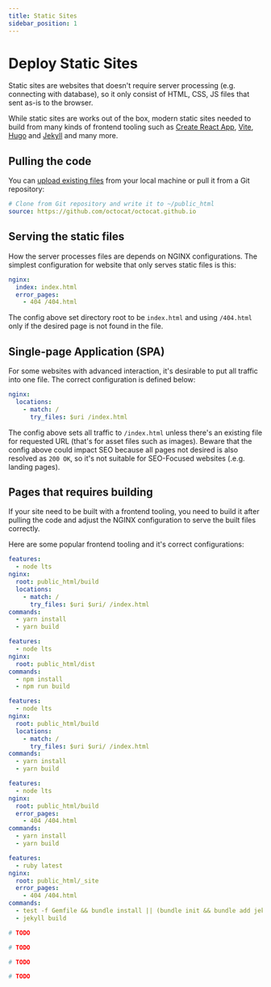 ```yaml
---
title: Static Sites
sidebar_position: 1
---
```



# Deploy Static Sites

Static sites are websites that doesn't require server processing (e.g. connecting with database), so it only consist of HTML, CSS, JS files that sent as-is to the browser.

While static sites are works out of the box, modern static sites needed to build from many kinds of frontend tooling such as [Create React App](https://create-react-app.dev/), [Vite](https://vitejs.dev/), [Hugo](https://gohugo.io/) and [Jekyll](https://jekyllrb.com/) and many more.

## Pulling the code

You can [upload existing files](../features/editor.mdx) from your local machine or pull it from a Git repository:

```yaml
# Clone from Git repository and write it to ~/public_html
source: https://github.com/octocat/octocat.github.io
```

## Serving the static files

How the server processes files are depends on NGINX configurations. The simplest configuration for website that only serves static files is this:

```yaml title="https://github.com/domcloud/recipes/blob/master/html.yml"
nginx:
  index: index.html
  error_pages:
    - 404 /404.html
```

The config above set directory root to be `index.html` and using `/404.html` only if the desired page is not found in the file.

## Single-page Application (SPA)

For some websites with advanced interaction, it's desirable to put all traffic into one file. The correct configuration is defined below:

```yaml title=""
nginx:
  locations:
    - match: /
      try_files: $uri /index.html
```

The config above sets all traffic to `/index.html` unless there's an existing file for requested URL (that's for asset files such as images). Beware that the config above could impact SEO because all pages not desired is also resolved as `200 OK`, so it's not suitable for SEO-Focused websites (.e.g. landing pages).

## Pages that requires building


If your site need to be built with a frontend tooling, you need to build it after pulling the code and adjust the NGINX configuration to serve the built files correctly.

Here are some popular frontend tooling and it's correct configurations:


<Tabs>
  <TabItem value="create-react-app" label="CreateReactApp" default>

```yaml title="https://github.com/domcloud/recipes/blob/master/html-cra.yml"
features:
  - node lts
nginx:
  root: public_html/build
  locations:
    - match: /
      try_files: $uri $uri/ /index.html
commands:
  - yarn install
  - yarn build
```

  </TabItem>
  <TabItem value="vite" label="Vite">

```yaml title="https://github.com/domcloud/recipes/blob/master/html-vite.yml"
features:
  - node lts
nginx:
  root: public_html/dist
commands:
  - npm install
  - npm run build
```

  </TabItem>
  <TabItem value="gatsby" label="Gatsby">

```yaml title="https://github.com/domcloud/recipes/blob/master/html-gatsby.yml"
features:
  - node lts
nginx:
  root: public_html/build
  locations:
    - match: /
      try_files: $uri $uri/ /index.html
commands:
  - yarn install
  - yarn build
```

  </TabItem>
  <TabItem value="docusaurus" label="Docusaurus">

```yaml title="https://github.com/domcloud/recipes/blob/master/html-docusaurus.yml"
features:
  - node lts
nginx:
  root: public_html/build
  error_pages:
    - 404 /404.html
commands:
  - yarn install
  - yarn build
```

  </TabItem>
  <TabItem value="jekyll" label="Jekyll">

```yaml title="https://github.com/domcloud/recipes/blob/master/html-jekyll.yml"
features:
  - ruby latest
nginx:
  root: public_html/_site
  error_pages:
    - 404 /404.html
commands:
  - test -f Gemfile && bundle install || (bundle init && bundle add jekyll webrick)
  - jekyll build
```

  </TabItem>
  <TabItem value="mkdocs" label="MkDocs">

```yaml title="https://github.com/domcloud/recipes/blob/master/html-mkdocs.yml"
# TODO
```

  </TabItem>
  <TabItem value="slatedocs" label="SlateDocs">

```yaml title="https://github.com/domcloud/recipes/blob/master/html-slatedocs.yml"
# TODO
```

  </TabItem>
  <TabItem value="hugo" label="Hugo">

```yaml title="https://github.com/domcloud/recipes/blob/master/html-hugo.yml"
# TODO
```

  </TabItem>
  <TabItem value="hexo" label="Hexo">

```yaml title="https://github.com/domcloud/recipes/blob/master/html-hexo.yml"
# TODO
```

  </TabItem>
</Tabs>